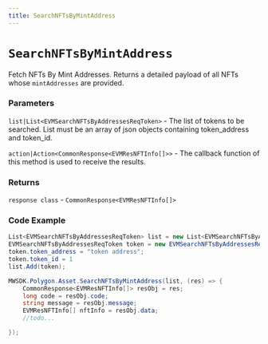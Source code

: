 ```yaml
---
title: SearchNFTsByMintAddress
---
```


# `SearchNFTsByMintAddress`

Fetch NFTs By Mint Addresses. Returns a detailed payload of all NFTs whose `mintAddresses`
are provided.
### Parameters
`list|List<EVMSearchNFTsByAddressesReqToken>` -  The list of tokens to be searched. List must be an array of json objects containing token_address and token_id.

`action|Action<CommonResponse<EVMResNFTInfo[]>>` - The callback function of this method is used to receive the results.

### Returns
`response class` - `CommonResponse<EVMResNFTInfo[]>`

### Code Example
```csharp
List<EVMSearchNFTsByAddressesReqToken> list = new List<EVMSearchNFTsByAddressesReqToken>();
EVMSearchNFTsByAddressesReqToken token = new EVMSearchNFTsByAddressesReqToken();
token.token_address = "token address";
token.token_id = 1
list.Add(token);

MWSDK.Polygon.Asset.SearchNFTsByMintAddress(list, (res) => {
    CommonResponse<EVMResNFTInfo[]> resObj = res;
    long code = resObj.code;
    string message = resObj.message;
    EVMResNFTInfo[] nftInfo = resObj.data;
    //todo...

});
```